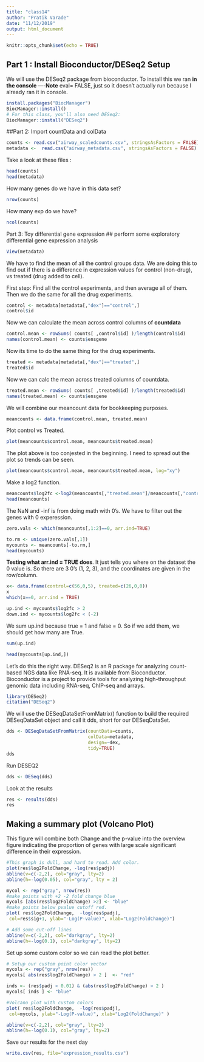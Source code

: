 ```yaml
---
title: "class14"
author: "Pratik Varade"
date: "11/12/2019"
output: html_document
---
```


```r
knitr::opts_chunk$set(echo = TRUE)
```
## Part 1 : Install Bioconductor/DESeq2 Setup
We will use the DESeq2 package from bioconductor. To install this we ran **in the console **
----**Note** eval= FALSE, just so it doesn't actually run because I already ran it in console.
```r
install.packages("BiocManager")
BiocManager::install()
# For this class, you'll also need DESeq2:
BiocManager::install("DESeq2")
```

##Part 2:  Import countData and  colData
```r
counts <- read.csv("airway_scaledcounts.csv", stringsAsFactors = FALSE)
metadata <-  read.csv("airway_metadata.csv", stringsAsFactors = FALSE)
```

Take a look at these files :
```r
head(counts)
head(metadata)
```

How many genes do we have in this data set?
```r
nrow(counts)
```

How many exp do we have?
```r
ncol(counts)
```

Part 3: Toy differential gene expression
## perform some exploratory differential gene expression analysis
 
```r
View(metadata)
```
We have to find the mean of all the control groups data. We are doing this to find out if there is a difference in expression values for control (non-drug), vs treated (drug added to cell).



First step: Find all the control experiments, and then average all of them. Then we do the same for all the drug experiments.




```r
control <- metadata[metadata[,"dex"]=="control",]
control$id
```

Now we can calculate the mean across control columns of **countdata**

```r
control.mean <- rowSums( counts[ ,control$id] )/length(control$id)
names(control.mean) <- counts$ensgene
```

Now its time to do the same thing for the drug experiments.
```r
treated <- metadata[metadata[,"dex"]=="treated",]
treated$id
```
Now we can calc the mean across treated columns of countdata.
```r
treated.mean <- rowSums( counts[ ,treated$id] )/length(treated$id)
names(treated.mean) <- counts$ensgene
```


We will combine our meancount data for bookkeeping purposes.

```r
meancounts <- data.frame(control.mean, treated.mean)
```


Plot control vs Treated.
```r
plot(meancounts$control.mean, meancounts$treated.mean)
```


The plot above is too conjested in the beginning. I need to spread out the plot so trends can be seen.

```r
plot(meancounts$control.mean, meancounts$treated.mean, log="xy")
```


Make a log2 function.
```r
meancounts$log2fc <-log2(meancounts[,"treated.mean"]/meancounts[,"control.mean"])
head(meancounts)
```

The NaN and -inf is from doing math with 0's. We have to filter out the genes with 0 experession.
```r
zero.vals <- which(meancounts[,1:2]==0, arr.ind=TRUE)

to.rm <- unique(zero.vals[,1])
mycounts <- meancounts[-to.rm,]
head(mycounts)

```

**Testing what arr.ind = TRUE does**. It just tells you where on the dataset the 0 value is. So there are 3 0's (1, 2, 3), and the coordinates are given in the row/column. 
```r
x<- data.frame(control=c(56,0,5), treated=c(26,0,0))
x
which(x==0, arr.ind = TRUE)
```





```r
up.ind <- mycounts$log2fc > 2
down.ind <- mycounts$log2fc < (-2)
```
We sum up.ind because true = 1 and false = 0. So if we add them, we should get how many are True.
```r
sum(up.ind)
```

```r
head(mycounts[up.ind,])
```
Let’s do this the right way. DESeq2 is an R package for analyzing count-based NGS data like RNA-seq. It is available from Bioconductor. Bioconductor is a project to provide tools for analyzing high-throughput genomic data including RNA-seq, ChIP-seq and arrays.

```r
library(DESeq2)
citation("DESeq2")
```

We will use the DESeqDataSetFromMatrix() function to build the required DESeqDataSet object and call it dds, short for our DESeqDataSet. 

```r
dds <- DESeqDataSetFromMatrix(countData=counts, 
                              colData=metadata, 
                              design=~dex, 
                              tidy=TRUE)
dds
```


Run DESEQ2
```r
dds <- DESeq(dds)
```
Look at the results
```r
res <- results(dds)
res
```

## Making a summary plot (Volcano Plot)
This figure will combine both Change and the p-value into the overview figure indicating the proportion of genes with large scale significant difference in their expression.

```r
#This graph is dull, and hard to read. Add color.
plot(res$log2FoldChange, -log(res$padj))
abline(v=c(-2,2), col="gray", lty=2)
abline(h=-log(0.05), col="gray", lty = 2)
```

```r
mycol <- rep("gray", nrow(res))
#make points with +2 -2 fold change blue
mycols [abs(res$log2FoldChange) >2] <- "blue"
#make points below pvalue cutoff red.
plot( res$log2FoldChange,  -log(res$padj), 
 col=res$sig+1, ylab="-Log(P-value)", xlab="Log2(FoldChange)")

# Add some cut-off lines
abline(v=c(-2,2), col="darkgray", lty=2)
abline(h=-log(0.1), col="darkgray", lty=2)
```
Set up some custom color so we can read the plot better.
```r
# Setup our custom point color vector 
mycols <- rep("gray", nrow(res))
mycols[ abs(res$log2FoldChange) > 2 ]  <- "red" 

inds <- (res$padj < 0.01) & (abs(res$log2FoldChange) > 2 )
mycols[ inds ] <- "blue"

#Volcano plot with custom colors 
plot( res$log2FoldChange,  -log(res$padj), 
 col=mycols, ylab="-Log(P-value)", xlab="Log2(FoldChange)" )

abline(v=c(-2,2), col="gray", lty=2)
abline(h=-log(0.1), col="gray", lty=2)
```

Save our results for the next day
```r
write.csv(res, file="expression_results.csv")
```








































